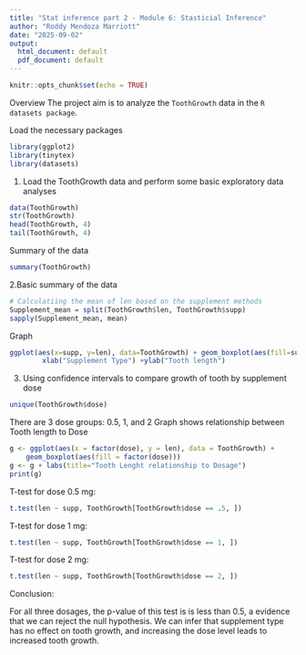 ```yaml
---
title: "Stat inference part 2 - Module 6: Stasticial Inference"
author: "Roddy Mendoza Marriott"
date: "2025-09-02"
output:
  html_document: default
  pdf_document: default
---
```

```r
knitr::opts_chunk$set(echo = TRUE)
```


Overview
The project aim is to analyze the `ToothGrowth` data in the `R datasets package`.

Load the necessary packages
```r
library(ggplot2)
library(tinytex)
library(datasets)
```

1. Load the ToothGrowth data and perform some basic exploratory data analyses

```r
data(ToothGrowth)
str(ToothGrowth)
head(ToothGrowth, 4)
tail(ToothGrowth, 4)
```

Summary of the data
```r
summary(ToothGrowth)
```

2.Basic summary of the data
```r
# Calculatiing the mean of len based on the supplement methods
Supplement_mean = split(ToothGrowth$len, ToothGrowth$supp)
sapply(Supplement_mean, mean)
```
Graph
```r
ggplot(aes(x=supp, y=len), data=ToothGrowth) + geom_boxplot(aes(fill=supp))+ 
        xlab("Supplement Type") +ylab("Tooth length") 
```
3. Using confidence intervals to compare growth of tooth by supplement dose
```r
unique(ToothGrowth$dose)
```
There are 3 dose groups: 0.5, 1, and 2
Graph shows relationship between Tooth length to Dose
```r
g <- ggplot(aes(x = factor(dose), y = len), data = ToothGrowth) + 
    geom_boxplot(aes(fill = factor(dose)))
g <- g + labs(title="Tooth Lenght relationship to Dosage")
print(g)
```
T-test for dose 0.5 mg:
```r
t.test(len ~ supp, ToothGrowth[ToothGrowth$dose == .5, ])
```
T-test for dose 1 mg:
```r
t.test(len ~ supp, ToothGrowth[ToothGrowth$dose == 1, ])
```
T-test for dose 2 mg:
```r
t.test(len ~ supp, ToothGrowth[ToothGrowth$dose == 2, ])
```
Conclusion:

For all three dosages, the p-value of this test is is less than 0.5, a evidence that we can reject the null hypothesis. We can infer that supplement type has no effect on tooth growth, and increasing the dose level leads to increased tooth growth.